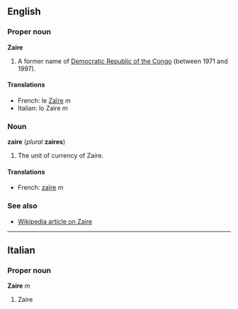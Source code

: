 ==English==
===Proper noun===
'''Zaire'''

#A former name of [[Democratic Republic of the Congo]] (between 1971 and 1997).

====Translations====
*French: le [[Zaïre]] ''m''
*Italian: lo Zaire ''m''

===Noun===
'''zaire''' (''plural'' '''zaires''')

#The unit of currency of Zaire.

====Translations====
*French: [[zaïre]] ''m''

===See also===
*[[w:Zaire|Wikipedia article on Zaire]]

----
==Italian==
===Proper noun===
'''Zaire''' ''m''

#Zaire